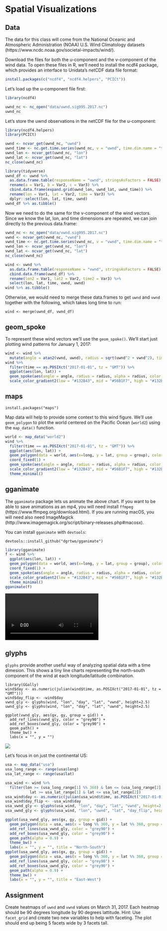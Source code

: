 
# Spatial Visualizations {#geom_spoke}

## Data

The data for this class will come from the National Oceanic and Atmospheric Administration (NOAA) U.S. Wind Climatology
datasets (https://www.ncdc.noaa.gov/societal-impacts/wind/).

Download the files for both the u-component and the v-component of the wind data. To open these files in R, we'll need
to install the ncdf4 package, which provides an interface to Unidata's netCDF data file format:

```r
install.packages(c("ncdf4", "ncdf4.helpers", "PCICt"))
```

Let's load up the u-component file first:

```r
library(ncdf4)

uwnd_nc <- nc_open("data/uwnd.sig995.2017.nc")
uwnd_nc
```

Let's store the uwnd observations in the netCDF file for the u-component:
```r
library(ncdf4.helpers)
library(PCICt)

uwnd <- ncvar_get(uwnd_nc, "uwnd")
uwnd_time <- nc.get.time.series(uwnd_nc, v = "uwnd", time.dim.name = "time")
uwnd_lon <- ncvar_get(uwnd_nc, "lon")
uwnd_lat <- ncvar_get(uwnd_nc, "lat")
nc_close(uwnd_nc)

library(tidyverse)
uwnd_df <- uwnd %>%
  as.data.frame.table(responseName = "uwnd", stringsAsFactors = FALSE) %>%
  rename(a = Var1, b = Var2, c = Var3) %>%
  cbind.data.frame(expand.grid(uwnd_lon, uwnd_lat, uwnd_time)) %>%
  rename(lon = Var1, lat = Var2, time = Var3) %>%
  dplyr::select(lon, lat, time, uwnd)
uwnd_df %>% as.tibble()
```

Now we need to do the same for the v-component of the wind vectors. Since we know the lat, lon, and time dimensions are repeated, 
we can join directly to the previous data.frame:
```r
vwnd_nc <- nc_open("data/vwnd.sig995.2017.nc")
vwnd <- ncvar_get(vwnd_nc, "vwnd")
vwnd_time <- nc.get.time.series(vwnd_nc, v = "vwnd", time.dim.name = "time")
vwnd_lon <- ncvar_get(vwnd_nc, "lon")
vwnd_lat <- ncvar_get(vwnd_nc, "lat")
nc_close(vwnd_nc)

wind <- vwnd %>%
  as.data.frame.table(responseName = "vwnd", stringsAsFactors = FALSE) %>%
  cbind.data.frame(uwnd_df) %>%
  rename(lon2 = Var1, lat2 = Var2, time2 = Var3) %>%
  select(lon, lat, time, vwnd, uwnd) 
wind %>% as.tibble()
```

Otherwise, we would need to merge these data.frames to get `uwnd` and `vwnd` together with the following, which takes long time to run:
```
wind <- merge(uwnd_df, vwnd_df)
```


## geom_spoke

To represent these wind vectors we'll use the `geom_spoke()`. We'll start just plotting wind
patterns for January 1, 2017:
```r
wind <- wind %>%
  mutate(angle = atan2(vwnd, uwnd), radius = sqrt(uwnd^2 + vwnd^2), time = as.POSIXct(time))
wind %>%
  filter(time == as.POSIXct("2017-01-01", tz = "GMT")) %>%
  ggplot(aes(lon, lat)) +
  geom_spoke(aes(angle = angle, radius = radius, alpha = radius, color = angle)) +
  scale_color_gradient2(low = "#132B43", mid = "#56B1F7", high = "#132B43")
```


## maps

```
install.packages("maps")
```

Map data will help to provide some context to this wind figure. We'll use `geom_polygon` to
plot the world centered on the Pacific Ocean (`world2`) using the `map_data()` function.


```r
world <- map_data("world2")
wind %>%
  filter(time == as.POSIXct("2017-01-01", tz = "GMT")) %>%
  ggplot(aes(lon, lat)) +
  geom_polygon(data = world, aes(x=long, y = lat, group = group), color = "green", fill = NA) + 
  coord_fixed(1) +
  geom_spoke(aes(angle = angle, radius = radius, alpha = radius, color = angle)) +
  scale_color_gradient2(low = "#132B43", mid = "#56B1F7", high = "#132B43") +
  theme_minimal()
```


## gganimate

The `gganimate` package lets us animate the above chart.
If you want to be able to save animations as an mp4, you will need install 
`ffmpeg` (https://www.ffmpeg.org/download.html). If you are running macOS, you will
need also need ImageMagick (http://www.imagemagick.org/script/binary-releases.php#macosx).

You can install `gganimate` with `devtools`:
```
devtools::install_github("dgrtwo/gganimate")
```

```r
library(gganimate)
f <- wind %>%
  ggplot(aes(lon, lat)) +
  geom_polygon(data = world, aes(x=long, y = lat, group = group), color = "green", fill = NA) + 
  coord_fixed(1) +
  geom_spoke(aes(angle = angle, radius = radius, alpha = radius, color = angle, frame = time)) +
  scale_color_gradient2(low = "#132B43", mid = "#56B1F7", high = "#132B43") +
  theme_minimal()
gganimate(f)
```

![](fig/wind.mp4)

## glyphs

`glyphs` provide another useful way of analyzing spatial data with a time dimesion. This shows
a tiny line charts representing the north-south component of the wind at each longitude/latitude
combination.

```
library(GGally)
wind$day <- as.numeric(julian(wind$time, as.POSIXct("2017-01-01", tz = "GMT")))
wind$day_flip <- -wind$day
vwnd_gly <- glyphs(wind, "lon", "day", "lat", "vwnd", height=2.5)
uwnd_gly <- glyphs(wind, "lon", "day", "lat", "uwnd", height=2.5)

ggplot(vwnd_gly, aes(gx, gy, group = gid)) +
  add_ref_lines(vwnd_gly, color = "grey90") +
  add_ref_boxes(vwnd_gly, color = "grey90") +
  geom_path() +
  theme_bw() +
  labs(x = "", y = "")
```

![](fig/spoke-glyphs-1.png)

Let's focus in on just the continental US:

```r
usa <- map_data("usa")
usa_long_range <- range(usa$long)
usa_lat_range <- range(usa$lat)

usa_wind <- wind %>%
  filter(lon >= (usa_long_range[1] %% 360) & lon <= (usa_long_range[2] %% 360) &
           lat >= usa_lat_range[1] & lat <= usa_lat_range[2])
usa_wind$day <- as.numeric(julian(usa_wind$time, as.POSIXct("2017-01-01", tz = "GMT")))
usa_wind$day_flip <- -usa_wind$day
usa_vwnd_gly <- glyphs(usa_wind, "lon", "day", "lat", "vwnd", height=2.5)
usa_uwnd_gly <- glyphs(usa_wind, "lon", "uwnd", "lat", "day_flip", height=2.5)

ggplot(usa_vwnd_gly, aes(gx, gy, group = gid)) +
  geom_polygon(data = usa, aes(x = long %% 360, y = lat %% 360, group = group), fill = "grey60") +
  add_ref_lines(usa_vwnd_gly, color = "grey90") +
  add_ref_boxes(usa_vwnd_gly, color = "grey90") +
  geom_path(alpha = 0.9) +
  theme_bw() +
  labs(x = "", y = "", title = "North-South")
ggplot(usa_uwnd_gly, aes(gx, gy, group = gid)) +
  geom_polygon(data = usa, aes(x = long %% 360, y = lat %% 360, group = group), fill = "grey60") +
  add_ref_lines(usa_uwnd_gly, color = "grey90") +
  add_ref_boxes(usa_uwnd_gly, color = "grey90") +
  geom_path(alpha = 0.9) +
  theme_bw() +
  labs(x = "", y = "", title = "East-West")
```

## Assignment

Create heatmaps of `uwnd` and `vwnd` values on March 31, 2017. Each heatmap should be 90 degrees longitude by 
90 degrees lattitude. Hint: Use `facet_grid` and create two new variables to help with faceting. The plot
should end up being 5 facets wide by 3 facets tall.
